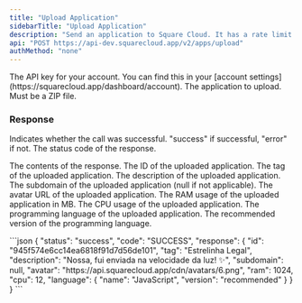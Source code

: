 ```yaml
---
title: "Upload Application"
sidebarTitle: "Upload Application"
description: "Send an application to Square Cloud. It has a rate limit of 1 request every 10 seconds."
api: "POST https://api-dev.squarecloud.app/v2/apps/upload"
authMethod: "none"
---
```


<ParamField header="Authorization" type="string" placeholder="API KEY" required>
  The API key for your account. You can find this in your [account settings](https://squarecloud.app/dashboard/account).
</ParamField>

<ParamField header="file" type="file" placeholder="application.zip" required>
  The application to upload. Must be a ZIP file.
</ParamField>

### Response

<ResponseField name="status" type="string">
  Indicates whether the call was successful. "success" if successful, "error" if not.
</ResponseField>
<ResponseField name="code" type="string">
  The status code of the response.
</ResponseField>
<ResponseField name="response" type="object">

The contents of the response.
<Expandable title="Toggle object">
<ResponseField name="id" type="string">
  The ID of the uploaded application.
</ResponseField>
<ResponseField name="tag" type="string">
  The tag of the uploaded application.
</ResponseField>
<ResponseField name="description" type="string">
  The description of the uploaded application.
</ResponseField>
<ResponseField name="subdomain" type="string">
  The subdomain of the uploaded application (null if not applicable).
</ResponseField>
<ResponseField name="avatar" type="string">
  The avatar URL of the uploaded application.
</ResponseField>
<ResponseField name="ram" type="number">
  The RAM usage of the uploaded application in MB.
</ResponseField>
<ResponseField name="cpu" type="number">
  The CPU usage of the uploaded application.
</ResponseField>
<ResponseField name="language" type="object">
<Expandable title="Toggle object">
<ResponseField name="name" type="string">
  The programming language of the uploaded application.
</ResponseField>
<ResponseField name="version" type="string">
  The recommended version of the programming language.
</ResponseField>
</Expandable>
</ResponseField>
</Expandable>
</ResponseField>

<ResponseExample>
```json
{
    "status": "success",
    "code": "SUCCESS",
    "response": {
        "id": "945f574e6cc14ea6818f91d7d56de101",
        "tag": "Estrelinha Legal",
        "description": "Nossa, fui enviada na velocidade da luz! ✨",
        "subdomain": null,
        "avatar": "https://api.squarecloud.app/cdn/avatars/6.png",
        "ram": 1024,
        "cpu": 12,
        "language": {
            "name": "JavaScript",
            "version": "recommended"
        }
    }
}
```
</ResponseExample>